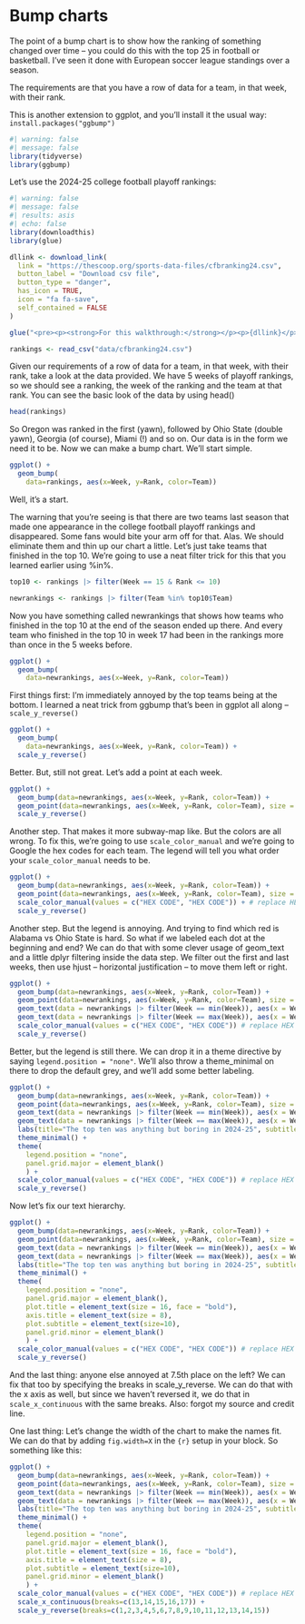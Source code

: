 # Bump charts

The point of a bump chart is to show how the ranking of something changed over time -- you could do this with the top 25 in football or basketball. I've seen it done with European soccer league standings over a season.

The requirements are that you have a row of data for a team, in that week, with their rank.

This is another extension to ggplot, and you'll install it the usual way: `install.packages("ggbump")`

```r
#| warning: false
#| message: false
library(tidyverse)
library(ggbump)
```

Let's use the 2024-25 college football playoff rankings:

```r
#| warning: false
#| message: false
#| results: asis
#| echo: false
library(downloadthis)
library(glue)

dllink <- download_link(
  link = "https://thescoop.org/sports-data-files/cfbranking24.csv",
  button_label = "Download csv file",
  button_type = "danger",
  has_icon = TRUE,
  icon = "fa fa-save",
  self_contained = FALSE
)

glue("<pre><p><strong>For this walkthrough:</strong></p><p>{dllink}</p></pre>")
```

```r
rankings <- read_csv("data/cfbranking24.csv")
```

Given our requirements of a row of data for a team, in that week, with their rank, take a look at the data provided. We have 5 weeks of playoff rankings, so we should see a ranking, the week of the ranking and the team at that rank. You can see the basic look of the data by using head()

```r
head(rankings)
```

So Oregon was ranked in the first (yawn), followed by Ohio State (double yawn), Georgia (of course), Miami (!) and so on. Our data is in the form we need it to be. Now we can make a bump chart. We'll start simple.

```r
ggplot() + 
  geom_bump(
    data=rankings, aes(x=Week, y=Rank, color=Team))
```

Well, it's a start.

The warning that you're seeing is that there are two teams last season that made one appearance in the college football playoff rankings and disappeared. Some fans would bite your arm off for that. Alas. We should eliminate them and thin up our chart a little. Let's just take teams that finished in the top 10. We're going to use a neat filter trick for this that you learned earlier using %in%.

```r
top10 <- rankings |> filter(Week == 15 & Rank <= 10)

newrankings <- rankings |> filter(Team %in% top10$Team)
```

Now you have something called newrankings that shows how teams who finished in the top 10 at the end of the season ended up there. And every team who finished in the top 10 in week 17 had been in the rankings more than once in the 5 weeks before.

```r
ggplot() + 
  geom_bump(
    data=newrankings, aes(x=Week, y=Rank, color=Team))
```

First things first: I'm immediately annoyed by the top teams being at the bottom. I learned a neat trick from ggbump that's been in ggplot all along -- `scale_y_reverse()`

```r
ggplot() + 
  geom_bump(
    data=newrankings, aes(x=Week, y=Rank, color=Team)) + 
  scale_y_reverse()
```

Better. But, still not great. Let's add a point at each week.

```r
ggplot() + 
  geom_bump(data=newrankings, aes(x=Week, y=Rank, color=Team)) + 
  geom_point(data=newrankings, aes(x=Week, y=Rank, color=Team), size = 4) +
  scale_y_reverse() 
```

Another step. That makes it more subway-map like. But the colors are all wrong. To fix this, we're going to use `scale_color_manual` and we're going to Google the hex codes for each team. The legend will tell you what order your `scale_color_manual` needs to be.

```r
ggplot() + 
  geom_bump(data=newrankings, aes(x=Week, y=Rank, color=Team)) + 
  geom_point(data=newrankings, aes(x=Week, y=Rank, color=Team), size = 4) + 
  scale_color_manual(values = c("HEX CODE", "HEX CODE")) + # replace HEX CODE with each team's code
  scale_y_reverse() 
```

Another step. But the legend is annoying. And trying to find which red is Alabama vs Ohio State is hard. So what if we labeled each dot at the beginning and end? We can do that with some clever usage of geom_text and a little dplyr filtering inside the data step. We filter out the first and last weeks, then use hjust -- horizontal justification -- to move them left or right.

```r
ggplot() + 
  geom_bump(data=newrankings, aes(x=Week, y=Rank, color=Team)) + 
  geom_point(data=newrankings, aes(x=Week, y=Rank, color=Team), size = 4) +   
  geom_text(data = newrankings |> filter(Week == min(Week)), aes(x = Week - .2, y=Rank, label = Team), size = 3, hjust = 1) +
  geom_text(data = newrankings |> filter(Week == max(Week)), aes(x = Week + .2, y=Rank, label = Team), size = 3, hjust = 0) +
  scale_color_manual(values = c("HEX CODE", "HEX CODE")) # replace HEX CODE with each team's code) +
  scale_y_reverse() 
```

Better, but the legend is still there. We can drop it in a theme directive by saying `legend.position = "none"`. We'll also throw a theme_minimal on there to drop the default grey, and we'll add some better labeling.

```r
ggplot() + 
  geom_bump(data=newrankings, aes(x=Week, y=Rank, color=Team)) + 
  geom_point(data=newrankings, aes(x=Week, y=Rank, color=Team), size = 4) +   
  geom_text(data = newrankings |> filter(Week == min(Week)), aes(x = Week - .2, y=Rank, label = Team), size = 3, hjust = 1) +
  geom_text(data = newrankings |> filter(Week == max(Week)), aes(x = Week + .2, y=Rank, label = Team), size = 3, hjust = 0) +
  labs(title="The top ten was anything but boring in 2024-25", subtitle="", y= "Rank", x = "Week") +
  theme_minimal() +
  theme(
    legend.position = "none",
    panel.grid.major = element_blank()
    ) +
  scale_color_manual(values = c("HEX CODE", "HEX CODE")) # replace HEX CODE with each team's code) +
  scale_y_reverse() 
```

Now let's fix our text hierarchy.

```r
ggplot() + 
  geom_bump(data=newrankings, aes(x=Week, y=Rank, color=Team)) + 
  geom_point(data=newrankings, aes(x=Week, y=Rank, color=Team), size = 4) +   
  geom_text(data = newrankings |> filter(Week == min(Week)), aes(x = Week - .2, y=Rank, label = Team), size = 3, hjust = 1) +
  geom_text(data = newrankings |> filter(Week == max(Week)), aes(x = Week + .2, y=Rank, label = Team), size = 3, hjust = 0) +
  labs(title="The top ten was anything but boring in 2024-25", subtitle="", y= "Rank", x = "Week") +
  theme_minimal() +
  theme(
    legend.position = "none",
    panel.grid.major = element_blank(),
    plot.title = element_text(size = 16, face = "bold"),
    axis.title = element_text(size = 8), 
    plot.subtitle = element_text(size=10), 
    panel.grid.minor = element_blank()
    ) +
  scale_color_manual(values = c("HEX CODE", "HEX CODE")) # replace HEX CODE with each team's code) +
  scale_y_reverse() 
```

And the last thing: anyone else annoyed at 7.5th place on the left? We can fix that too by specifying the breaks in scale_y_reverse. We can do that with the x axis as well, but since we haven't reversed it, we do that in `scale_x_continuous` with the same breaks. Also: forgot my source and credit line.

One last thing: Let's change the width of the chart to make the names fit. We can do that by adding `fig.width=X` in the `{r}` setup in your block. So something like this:

```r
ggplot() + 
  geom_bump(data=newrankings, aes(x=Week, y=Rank, color=Team)) + 
  geom_point(data=newrankings, aes(x=Week, y=Rank, color=Team), size = 4) +   
  geom_text(data = newrankings |> filter(Week == min(Week)), aes(x = Week - .2, y=Rank, label = Team), size = 3, hjust = 1) +
  geom_text(data = newrankings |> filter(Week == max(Week)), aes(x = Week + .2, y=Rank, label = Team), size = 3, hjust = 0) +
  labs(title="The top ten was anything but boring in 2024-25", subtitle="", y= "Rank", x = "Week") +
  theme_minimal() +
  theme(
    legend.position = "none",
    panel.grid.major = element_blank(),
    plot.title = element_text(size = 16, face = "bold"),
    axis.title = element_text(size = 8), 
    plot.subtitle = element_text(size=10), 
    panel.grid.minor = element_blank()
    ) +
  scale_color_manual(values = c("HEX CODE", "HEX CODE")) # replace HEX CODE with each team's code) +
  scale_x_continuous(breaks=c(13,14,15,16,17)) + 
  scale_y_reverse(breaks=c(1,2,3,4,5,6,7,8,9,10,11,12,13,14,15))
```
